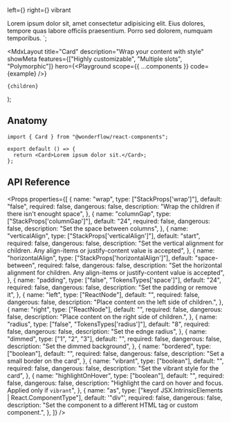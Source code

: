 
  left={<Icon source="message" dimension={32} />}
  right={<Icon source="compass" dimension={32} />}
  vibrant
>
  Lorem ipsum dolor sit, amet consectetur adipisicing elit. Eius
  dolores, tempore quas labore officiis praesentium. Porro sed dolorem,
  numquam temporibus.
</Card>`;

  <MdxLayout
    title="Card"
    description="Wrap your content with style"
    showMeta
    features={["Highly customizable", "Multiple slots", "Polymorphic"]}
    hero={<Playground scope={{ ...components }} code={example} />}
  >
    {children}
  </MdxLayout>
);

## Anatomy

```tsx highlight=1,4
import { Card } from "@wonderflow/react-components";

export default () => {
  return <Card>Lorem ipsum dolor sit.</Card>;
};
```

## API Reference

<Props
  properties={[
    {
      name: "wrap",
      type: ["StackProps['wrap']"],
      default: "false",
      required: false,
      dangerous: false,
      description: "Wrap the children if there isn't enought space",
    },
    {
      name: "columnGap",
      type: ["StackProps['columnGap']"],
      default: "24",
      required: false,
      dangerous: false,
      description: "Set the space between columns",
    },
    {
      name: "verticalAlign",
      type: ["StackProps['verticalAlign']"],
      default: "start",
      required: false,
      dangerous: false,
      description:
        "Set the vertical alignment for children. Any align-items or justify-content value is accepted",
    },
    {
      name: "horizontalAlign",
      type: ["StackProps['horizontalAlign']"],
      default: "space-between",
      required: false,
      dangerous: false,
      description:
        "Set the horizontal alignment for children. Any align-items or justify-content value is accepted",
    },
    {
      name: "padding",
      type: ["false", "TokensTypes['space']"],
      default: "24",
      required: false,
      dangerous: false,
      description: "Set the padding or remove it",
    },
    {
      name: "left",
      type: ["ReactNode"],
      default: "",
      required: false,
      dangerous: false,
      description: "Place content on the left side of children.",
    },
    {
      name: "right",
      type: ["ReactNode"],
      default: "",
      required: false,
      dangerous: false,
      description: "Place content on the right side of children.",
    },
    {
      name: "radius",
      type: ["false", "TokensTypes['radius']"],
      default: "8",
      required: false,
      dangerous: false,
      description: "Set the ednge radius",
    },
    {
      name: "dimmed",
      type: ["1", "2", "3"],
      default: "",
      required: false,
      dangerous: false,
      description: "Set the dimmed background",
    },
    {
      name: "bordered",
      type: ["boolean"],
      default: "",
      required: false,
      dangerous: false,
      description: "Set a small border on the card",
    },
    {
      name: "vibrant",
      type: ["boolean"],
      default: "",
      required: false,
      dangerous: false,
      description: "Set the vibrant style for the card",
    },
    {
      name: "highlightOnHover",
      type: ["boolean"],
      default: "",
      required: false,
      dangerous: false,
      description:
        "Highlight the card on hover and focus. Applied only if `vibrant`",
    },
    {
      name: "as",
      type: ["keyof JSX.IntrinsicElements | React.ComponentType<any>"],
      default: '"div"',
      required: false,
      dangerous: false,
      description:
        "Set the component to a different HTML tag or custom component.",
    },
  ]}
/>
